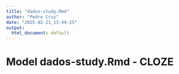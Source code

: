 ```yaml
---
title: "dados-study.Rmd"
author: "Pedro Cruz"
date: "2025-02-21_13-49-25"
output:
  html_document: default
---
```



# Model dados-study.Rmd - CLOZE

